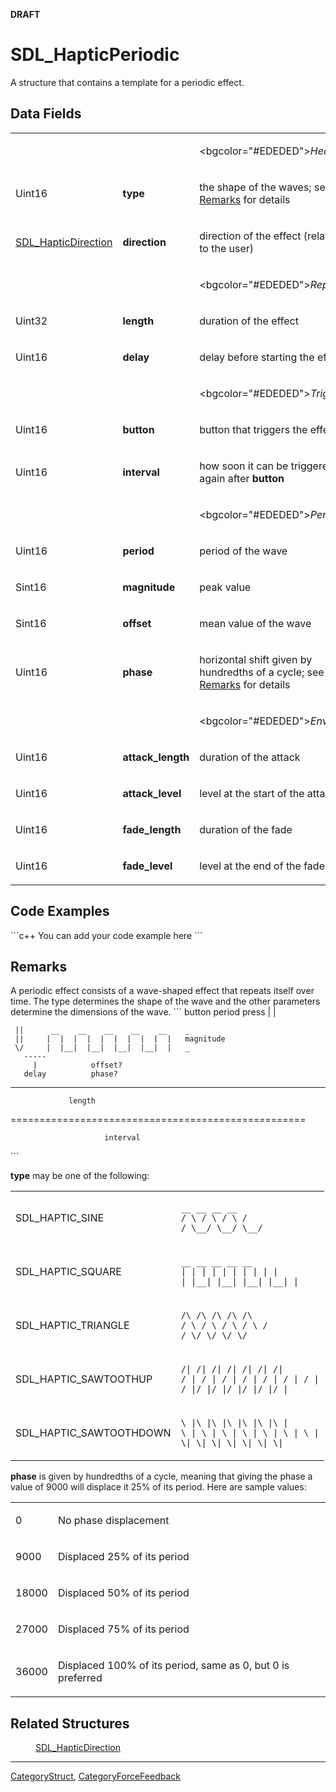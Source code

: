 <!-- pragma section-numbers off -->
<!-- pragma camelcase off -->
'''DRAFT'''

= SDL_HapticPeriodic =
A structure that contains a template for a periodic effect.


== Data Fields ==
{|
|
|
|<bgcolor="#EDEDED">''Header''
|-
|Uint16
|'''type'''
|the shape of the waves; <!-- one of the effects handled by this structure --> see [[#type|Remarks]] for details
|-
|[[SDL_HapticDirection]]
|'''direction'''
|direction of the effect (relative to the user)
|-
|
|
|<bgcolor="#EDEDED">''Replay''
|-
|Uint32
|'''length'''
|duration of the effect <!-- (is this the same as # of cycles? always in ms?) --> 
|-
|Uint16
|'''delay'''
|delay before starting the effect <!-- (ms?) --> 
|-
|
|
|<bgcolor="#EDEDED">''Trigger''
|-
|Uint16
|'''button'''
|button that triggers the effect
|-
|Uint16
|'''interval'''
|how soon it can be triggered again after '''button''' <!-- (ms?) (delay between individual waves or before the effect can be used again?) --> 
|-
|
|
|<bgcolor="#EDEDED">''Periodic''
|-
|Uint16
|'''period'''
|period of the wave <!-- (ms?) (like frequency, duration from start to start?) --> 
|-
|Sint16
|'''magnitude'''
|peak value <!-- (units?) (like amplitude?) --> 
|-
|Sint16
|'''offset'''
|mean value of the wave <!-- (what aspect of the wave is being offset from what other marker? Is this the distance between waves?) --> 
|-
|Uint16
|'''phase'''
|horizontal shift given by hundredths of a cycle; see [[#phase|Remarks]] for details <!-- (what is being shifted? Is this what creates the flat tops? What is the definition of a cycle, 1 sec?) --> 
|-
|
|
|<bgcolor="#EDEDED">''Envelope''
|-
|Uint16
|'''attack_length'''
|duration of the attack <!-- (ms?) --> 
|-
|Uint16
|'''attack_level'''
|level at the start of the attack <!-- (units?) --> 
|-
|Uint16
|'''fade_length'''
|duration of the fade <!-- (ms?) --> 
|-
|Uint16
|'''fade_level'''
|level at the end of the fade <!-- (units?) --> 
|}

== Code Examples ==
```c++
You can add your code example here
```

== Remarks ==
<!-- There are several typing and grammatical errors in this section of the header. May not require fixing but probably should at least be looked at. Changes from header have been made below. -->

<span id="type"></span>
A periodic effect consists of a wave-shaped effect that repeats itself over time. The type determines the shape of the wave and the other parameters determine the dimensions of the wave. 
```
button         period
press          |     |
  ||      __    __    __    __    __    _
  ||     |  |  |  |  |  |  |  |  |  |   magnitude
  \/     |  |__|  |__|  |__|  |__|  |   _
    -----
      |            offset?
    delay          phase?

-------------------------------------
              length
===================================================
                      interval
```
<!-- Does this structure warrant a simple .bmp diagram? Something that can use colors and such? -->

'''type''' may be one of the following:
{|
|SDL_HAPTIC_SINE
|<code>  __      __      __      __</code><br/><code> /  \    /  \    /  \    /</code><br/><code>/    \__/    \__/    \__/</code>
|-
|SDL_HAPTIC_SQUARE
|<code> __    __    __    __    __</code><br/><code>|  |  |  |  |  |  |  |  |  |</code><br/><code>|  |__|  |__|  |__|  |__|  |</code>
|-
|SDL_HAPTIC_TRIANGLE
|<code>  /\    /\    /\    /\    /\</code><br/><code> /  \  /  \  /  \  /  \  /</code><br/><code>/    \/    \/    \/    \/</code>
|-
|SDL_HAPTIC_SAWTOOTHUP
|<code>  /|  /|  /|  /|  /|  /|  /|</code><br/><code> / | / | / | / | / | / | / |</code><br/><code>/  |/  |/  |/  |/  |/  |/  |</code>
|-
|SDL_HAPTIC_SAWTOOTHDOWN
|<code>\  |\  |\  |\  |\  |\  |\  |</code><br/><code> \ | \ | \ | \ | \ | \ | \ |</code><br/><code>  \|  \|  \|  \|  \|  \|  \| </code>
|}

<span id="phase"></span>'''phase''' is given by hundredths of a cycle, meaning that giving the phase a value of 9000 will displace it 25% of its period. Here are sample values:
{|
|0
|No phase displacement
|-
|9000
|Displaced 25% of its period
|-
|18000
|Displaced 50% of its period
|-
|27000
|Displaced 75% of its period
|-
|36000
|Displaced 100% of its period, same as 0, but 0 is preferred
|}
<!-- This is not at all clear unless it is a common thing that a programmer would know.  Is phase describing the duration of an individual wave from start to finish or the duration from the start of one wave to the start of the next? -->

== Related Structures ==
:[[SDL_HapticDirection]]

<!-- #== Related Functions == -->

----
[[CategoryStruct]], [[CategoryForceFeedback]]
